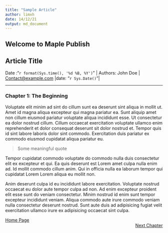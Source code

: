 ```yaml
---
title: "Sample Article"
author: limxh
date: 14/12/21
output: md_document
---
```

## Welcome to Maple Publish

## Article Title
| Date :"`r format(Sys.time(), '%d %B, %Y')`"        | Authors: John Doe    | <Contact@example.com>       |date: "`r Sys.Date()`"|

___

### Chapter 1: The Beginning

Voluptate elit minim ad sint do cillum sunt ea deserunt sint aliqua in mollit ut. Amet id magna aliqua excepteur qui magna pariatur ea. Sunt aliquip amet non cillum eiusmod pariatur voluptate aliqua incididunt esse. Ut consectetur ea dolor nostrud cillum. Cillum occaecat exercitation voluptate ullamco enim reprehenderit et dolor consequat deserunt sit dolor nostrud et. Tempor quis id sint labore laboris dolor sint commodo. Exercitation duis pariatur ex commodo eiusmod cupidatat aliqua pariatur eu.

> Some meaningful quote

Tempor cupidatat commodo voluptate do commodo nulla duis consectetur elit ex excepteur et qui. Ea quis deserunt est Lorem amet culpa nulla enim ad. Id mollit commodo cillum anim. Qui in officia nulla ea laborum tempor qui cupidatat Lorem Lorem aliqua eu mollit non.

Anim deserunt culpa id eu incididunt labore exercitation. Voluptate nostrud occaecat eu dolor aute tempor culpa ad non. Ad enim excepteur proident elit esse sunt do veniam consectetur. Minim nostrud id enim sunt tempor excepteur incididunt veniam. Aliqua commodo aute irure commodo veniam nulla consectetur deserunt nostrud. Sunt aute duis ad adipisicing fugiat velit exercitation ullamco irure ex adipisicing occaecat sint culpa.

[Home Page](../../index.md)
<div style="text-align: right"><a href="../../index.md" >Next Chapter</a> </div>